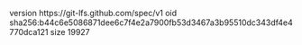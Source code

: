 version https://git-lfs.github.com/spec/v1
oid sha256:b44c6e5086871dee6c7f4e2a7900fb53d3467a3b95510dc343df4e4770dca121
size 19927
